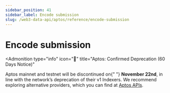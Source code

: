 ```yaml
---
sidebar_position: 41
sidebar_label: Encode submission
slug: /web3-data-api/aptos/reference/encode-submission
---
```



# Encode submission


<Admonition
  type="info"
  icon="🚨"
  title="Aptos: Confirmed Deprecation (60 Days Notice)"
>
  <p>
    Aptos mainnet and testnet will be discontinued on{" "}
    <strong>November 22nd</strong>, in line with the network’s deprecation of
    their v1 Indexers. We recommend exploring alternative providers, which you
    can find at <a href="https://aptos.dev/en/build/apis">Aptos APIs</a>.
  </p>
</Admonition>
<ApiReference {...config["aptos-web3"].encodeSubmission} />
